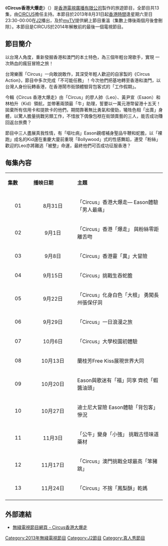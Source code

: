 {{無綫節目
| 中文節目名=Circus香港大爆社
| 英文節目名={{lang|en|Surviving Hong Kong}}
| 圖片=
| J2首播日期= 2013年8月31日－2013年11月24日
| J2首播時間=星期六至日 23:30-00:00（含廣告）
| 監製=
| 編審=
| 集數=13
| 每集長=40分鐘（含廣告）
| 類型=真人秀（實況娛樂）
| 國家={{HKG}}
| 外景=
| 製作公司=[[香港|香港]][[電視廣播有限公司|電視廣播有限公司]]
| 主持=[[CIRCUS|CIRCUS]]
| 網頁=http://programme.tvb.com/variety/survivinghk/
}}

《'''Circus香港大爆走'''》（{{lang-en|'''Surviving Hong Kong'''}}）是[[香港|香港]][[電視廣播有限公司|電視廣播有限公司]]製作的旅遊節目，全節目共13集，由[[CIRCUS|CIRCUS]]擔任主持。本節目於2013年8月31日起[[香港時間|香港時間]]逢星期六至日23:30-00:00在[[J2|J2]]播出，及於[[myTV|myTV]]提供網上節目重溫（集數上傳後兩個月後會刪除）。本節目是CIRCUS於2014年解散前的最後一個電視節目。

==節目簡介==
以台灣人角度，重新發掘香港和澳門的本土特色，為三個年輕台灣歌手，實現 一次熱血的瘋狂冒險之旅！

台灣樂團「Circus」一向敢說敢作，其深受年輕人歡迎的自家製的《Circus Action》，節目中多次完成「不可能任務」！今次他們把基地轉至香港和澳門，以台灣人身份玩轉香港，在香港鬧市街頭體驗背包客式的「工作假期」。

今輯《Circus 香港大爆走》由「Circus」的廖人帥（Leo）、黃尹宣（Esaon）和林柏升（Kid）領航，並帶著兩頭最「牛」助理，誓要以一萬元港幣留港十五天！拋棄所有信用卡和提款卡的他們，期間靠著無比勇氣和傻勁，犧牲色相「出賣」身體，以驚人膽量挑戰另類工作，不惜放下偶像包袱在街頭賣藝的三人，能否成功賺回返台旅費？

節目中三人盡展真我性情，有「嘔吐病」Eason親嚐補身聖品牛鞭和蛇膽，以「裸跑」成名的Kid還在重慶大廈前重現「Bollywood」式的性感舞蹈，連受「粉絲」歡迎的Leo亦將難逃「被整」命運，最終他們可否成功征服香港？

==每集內容==
{|class="wikitable" style="width:60%; font-size: 14px;"
|- style="background:cornflowerblue; color:white" align=center
|style="width:5%"|'''集數'''||style="width:10%"|'''播映日期'''||style="width:20%"|'''主題'''
|-
|align=center| 01 ||align=center| 8月31日 ||「Circus」香港大爆走— Eason體驗「男人最痛」
|-
|align=center| 02 ||align=center| 9月1日 ||「Circus」香港「爆走」 與粉絲零距離舌吻
|-
|align=center| 03 ||align=center| 9月8日 ||「Circus」香港靈「異」大冒險
|-
|align=center| 04 ||align=center| 9月15日 ||「Circus」挑戰生吞蛇膽
|-
|align=center| 05 ||align=center| 9月22日 ||「Circus」化身白色「大根」 勇闖長州張保仔洞
|-
|align=center| 06 ||align=center| 9月29日 ||「Circus」一日浪漫之旅
|-
|align=center| 07 ||align=center| 10月6日 ||「Circus」大學校園初體驗
|-
|align=center| 08 ||align=center| 10月13日 ||蘭桂芳Free Kiss展現世界大同
|-
|align=center| 09 ||align=center| 10月20日 ||Eason與歌迷有「福」同享 齊梳「蝦醬油頭」
|-
|align=center| 10 ||align=center| 10月27日 ||迪士尼大冒險 Eason體驗「背包客」慘況
|-
|align=center| 11 ||align=center| 11月3日 ||「公牛」變身「小強」 挑戰古怪味道藥材
|-
|align=center| 12 ||align=center| 11月17日 ||「Circus」澳門挑戰全球最高「笨豬跳」
|-
|align=center| 13 ||align=center| 11月24日 ||「Circus」不捨「鳳梨酥」乾媽
|-
|}

==外部連結==
*[http://programme.tvb.com/variety/survivinghk 無綫電視節目網頁 - Circus香港大爆走]{{Wayback|url=http://programme.tvb.com/variety/survivinghk |date=20150506063109 }}

[[Category:2013年無綫電視節目|Category:2013年無綫電視節目]]
[[Category:J2節目|Category:J2節目]]
[[Category:真人秀節目|Category:真人秀節目]]